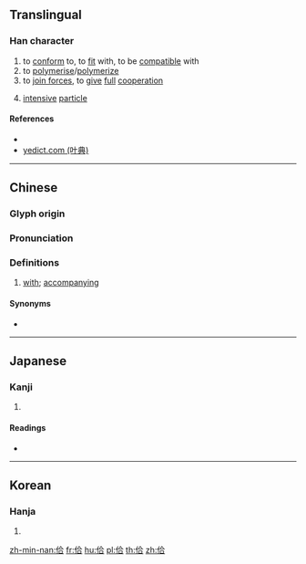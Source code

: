 ==Translingual==

===Han character===
{{Han char|rn=9|rad=人|as=06|sn=8|four=28261|canj=OOMR|ids=⿰亻合}}

# to [[conform]] to, to [[fit]] with, to be [[compatible]] with
# to [[polymerise]]/[[polymerize]]
# to [[join forces]], to [[give]] [[full]] [[cooperation]]
# {{label|zh|Cantonese}} [[intensive]] [[particle]]

====References====
* {{Han ref|kx=0100.120|dkj=00551|dj=0212.070|hdz=10150.040|uh=4F6E|ud=20334|bh=CBCC|bd=52172}}
* [http://yedict.com/htm/4F/4F6E.htm yedict.com (叶典)]

----

==Chinese==
{{zh-forms}}

===Glyph origin===
{{Han etym}}

===Pronunciation===
{{zh-pron
|m=gé,ān
|c=daap6,gap3
|h=pfs=
|md=
|mn=kah/ha̍h
|w=
|mc=y
|oc=y
|cat=
}}

===Definitions===
{{zh-hanzi}}

# {{lb|zh|Min Nan}} [[with]]; [[accompanying]]

====Synonyms====
* {{sense|with}}
{{zh-dial|和}}

----

==Japanese==

===Kanji===
{{ja-kanji|grade=|rs=人06}}

# {{defn|lang=ja|sort=人06}}

====Readings====
* {{ja-readings|on=[[こう]] (kō)|kun=[[あわせる]] (awaseru)}}

----

==Korean==

===Hanja===
{{ko-hanja|hangeul=합|eumhun=|rv=hap|mr=hap|y=hap}}

# {{defn|lang=ko|sort=人06}}

[[zh-min-nan:佮]]
[[fr:佮]]
[[hu:佮]]
[[pl:佮]]
[[th:佮]]
[[zh:佮]]